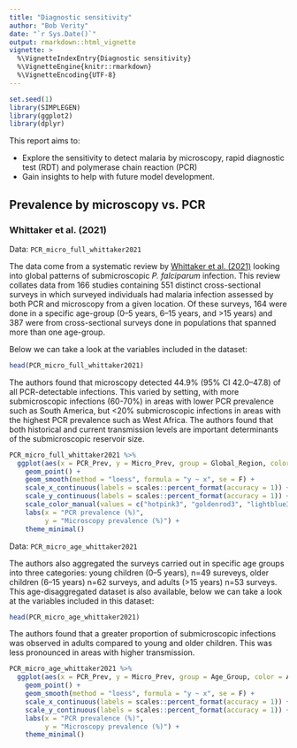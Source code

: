 ```yaml
---
title: "Diagnostic sensitivity"
author: "Bob Verity"
date: "`r Sys.Date()`"
output: rmarkdown::html_vignette
vignette: >
  %\VignetteIndexEntry{Diagnostic sensitivity}
  %\VignetteEngine{knitr::rmarkdown}
  %\VignetteEncoding{UTF-8}
---
```


<!---
Set the font size of figure captions
Currently not used because figures inserted with html method
-->
<style>
p.caption {
  font-size: 0.9em;
}
</style>


```r
set.seed(1)
library(SIMPLEGEN)
library(ggplot2)
library(dplyr)
```

This report aims to:

- Explore the sensitivity to detect malaria by microscopy, rapid diagnostic test (RDT) and polymerase chain reaction (PCR)
- Gain insights to help with future model development.


## Prevalence by microscopy vs. PCR

### Whittaker et al. (2021)
Data: `PCR_micro_full_whittaker2021`

The data come from a systematic review by [Whittaker et al. (2021)](https://doi.org/10.1016/S2666-5247(21)00055-0) looking into global patterns of submicroscopic *P. falciparum* infection. This review collates data from 166 studies containing 551 distinct cross-sectional surveys in which surveyed individuals had malaria infection assessed by both PCR and microscopy from a given location. Of these surveys, 164 were done in a specific age-group (0–5 years, 6–15 years, and >15 years) and 387 were from cross-sectional surveys done in populations that spanned more than one age-group. 

Below we can take a look at the variables included in the dataset: 
```r
head(PCR_micro_full_whittaker2021)
```

The authors found that microscopy detected 44.9% (95% CI 42.0–47.8) of all PCR-detectable infections. This varied by setting, with more submicroscopic infections (60-70%) in areas with lower PCR prevalence such as South America, but <20% submicroscopic infections in areas with the highest PCR prevalence such as West Africa. The authors found that both historical and current transmission levels are important determinants of the submicroscopic reservoir size.
```r
PCR_micro_full_whittaker2021 %>% 
  ggplot(aes(x = PCR_Prev, y = Micro_Prev, group = Global_Region, color = Global_Region)) +
    geom_point() +
    geom_smooth(method = "loess", formula = "y ~ x", se = F) +
    scale_x_continuous(labels = scales::percent_format(accuracy = 1)) +
    scale_y_continuous(labels = scales::percent_format(accuracy = 1)) +
    scale_color_manual(values = c("hotpink3", "goldenrod3", "lightblue3", "olivedrab3")) +
    labs(x = "PCR prevalence (%)",
         y = "Microscopy prevalence (%)") +
    theme_minimal()
```


Data: `PCR_micro_age_whittaker2021`

The authors also aggregated the surveys carried out in specific age groups into three categories: young children (0–5 years), n=49 sureveys, older children (6–15 years) n=62 surveys, and adults (>15 years) n=53 surveys. This age-disaggregated dataset is also available, below we can take a look at the variables included in this dataset: 
```r
head(PCR_micro_age_whittaker2021)
```

The authors found that a greater proportion of submicroscopic infections was observed in adults compared to young and older children. This was less pronounced in areas with higher transmission. 
```r
PCR_micro_age_whittaker2021 %>% 
  ggplot(aes(x = PCR_Prev, y = Micro_Prev, group = Age_Group, color = Age_Group)) +
    geom_point() +
    geom_smooth(method = "loess", formula = "y ~ x", se = F) +
    scale_x_continuous(labels = scales::percent_format(accuracy = 1)) +
    scale_y_continuous(labels = scales::percent_format(accuracy = 1)) +
    labs(x = "PCR prevalence (%)",
         y = "Microscopy prevalence (%)") +
    theme_minimal()
```

